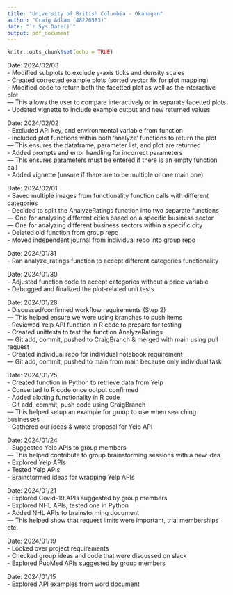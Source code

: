 ```yaml
---
title: "University of British Columbia - Okanagan"
author: "Craig Adlam (48226583)"
date: "`r Sys.Date()`"
output: pdf_document
---
```


```r
knitr::opts_chunk$set(echo = TRUE)
```

Date: 2024/02/03  
- Modified subplots to exclude y-axis ticks and density scales  
- Created corrected example plots (sorted vector fix for plot mapping)  
- Modified code to return both the facetted plot as well as the interactive plot  
--- This allows the user to compare interactively or in separate facetted plots  
- Updated vignette to include example output and new returned values  

Date: 2024/02/02  
- Excluded API key, and environmental variable from function  
- Included plot functions within both 'analyze' functions to return the plot  
--- This ensures the dataframe, parameter list, and plot are returned  
- Added prompts and error handling for incorrect parameters  
--- This ensures parameters must be entered if there is an empty function call  
- Added vignette (unsure if there are to be multiple or one main one)

Date: 2024/02/01  
- Saved multiple images from functionality function calls with different categories  
- Decided to split the AnalyzeRatings function into two separate functions  
--- One for analyzing different cities based on a specific business sector  
--- One for analyzing different business sectors within a specific city  
- Deleted old function from group repo  
- Moved independent journal from individual repo into group repo  

Date: 2024/01/31  
- Ran analyze_ratings function to accept different categories functionality  

Date: 2024/01/30  
- Adjusted function code to accept categories without a price variable  
- Debugged and finalized the plot-related unit tests  

Date: 2024/01/28  
- Discussed/confirmed workflow requirements (Step 2)  
--- This helped ensure we were using branches to push items  
- Reviewed Yelp API function in R code to prepare for testing  
- Created unittests to test the function AnalyzeRatings  
--- Git add, commit, pushed to CraigBranch & merged with main using pull request  
- Created individual repo for individual notebook requirement  
--- Git add, commit, pushed to main from main because only individual task  

Date: 2024/01/25  
- Created function in Python to retrieve data from Yelp  
- Converted to R code once output confirmed  
- Added plotting functionality in R code  
- Git add, commit, push code using CraigBranch  
--- This helped setup an example for group to use when searching businesses  
- Gathered our ideas & wrote proposal for Yelp API  

Date: 2024/01/24  
- Suggested Yelp APIs to group members  
--- This helped contribute to group brainstorming sessions with a new idea   
- Explored Yelp APIs  
- Tested Yelp APIs  
- Brainstormed ideas for wrapping Yelp APIs  

Date: 2024/01/21  
- Explored Covid-19 APIs suggested by group members  
- Explored NHL APIs, tested one in Python  
- Added NHL APIs to brainstorming document  
--- This helped show that request limits were important, trial memberships etc.  

Date: 2024/01/19  
- Looked over project requirements  
- Checked group ideas and code that were discussed on slack  
- Explored PubMed APIs suggested by group members   

Date: 2024/01/15  
- Explored API examples from word document  


